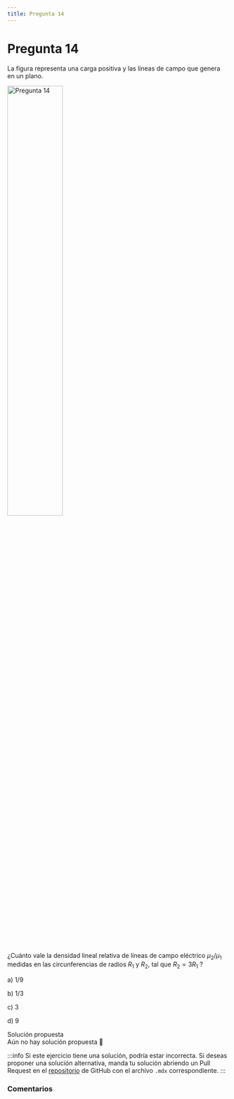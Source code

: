 ```yaml
---
title: Pregunta 14
---
```



# Pregunta 14

<div className="exercise">
La figura representa una carga positiva y las líneas de campo que genera en un plano.

<Image
  src="science/electromagnetism/exercises/2019-1/p14/image.png"
  alt="Pregunta 14"
  width="50%"
/>

¿Cuánto vale la densidad lineal relativa de líneas de campo eléctrico $\mu_2 / \mu_1$ medidas en las circunferencias de radios $R_1$ y $R_2$, tal que $R_2=3 R_1$ ?

a) $1 / 9$

b) $1 / 3$

c) 3

d) 9
</div>

<MDXDetails>
<summary>Solución propuesta</summary>

<div className="exercise">
Aún no hay solución propuesta 🥲
</div>

:::info
Si este ejercicio tiene una solución, podría estar incorrecta. Si deseas proponer una solución alternativa, manda tu solución abriendo
un Pull Request en el [repositorio](https://github.com/crow-rojas/apuntes-fundamentals/pulls) de GitHub con el archivo
`.mdx` correspondiente.
:::

</MDXDetails>

### Comentarios

<Disqus
  url="https://crow-rojas.github.io/apuntes-fundamentals/docs/science/electromagnetism/exercises/2019-1/p14"
  identifier="docs/science/electromagnetism/exercises/2019-1/p14"
  title="2019-1 Electricidad y Magnetismo - Pregunta 14"
/>
